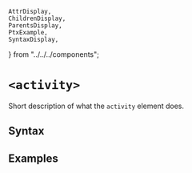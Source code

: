     AttrDisplay,
    ChildrenDisplay,
    ParentsDisplay,
    PtxExample,
    SyntaxDisplay,
} from "../../../components";

# `<activity>`

Short description of what the `activity` element does.

## Syntax

<SyntaxDisplay name="activity" />

## Examples

    